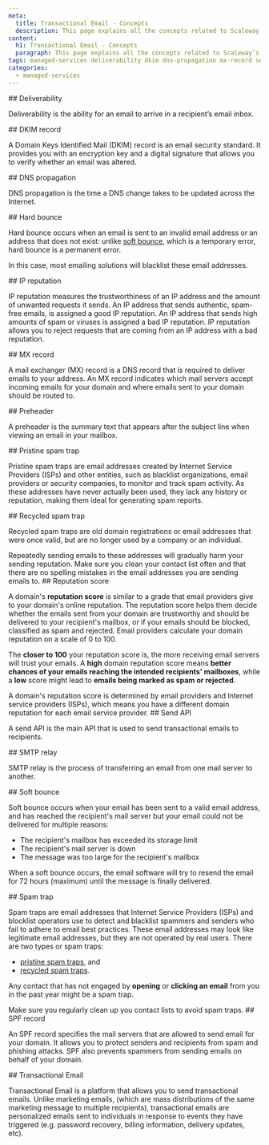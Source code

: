 ```yaml
---
meta:
  title: Transactional Email - Concepts
  description: This page explains all the concepts related to Scaleway’s Transactional Email service
content:
  h1: Transactional Email - Concepts
  paragraph: This page explains all the concepts related to Scaleway’s Transactional Email service
tags: managed-services deliverability dkim dns-propagation mx-record send-api smtp transactional spf 
categories:
  - managed-services
---
```


<Concept opened>
## Deliverability

Deliverability is the ability for an email to arrive in a recipient’s email inbox.
</Concept>

<Concept opened>
## DKIM record

A Domain Keys Identified Mail (DKIM) record is an email security standard. It provides you with an encryption key and a digital signature that allows you to verify whether an email was altered.
</Concept>

<Concept>
## DNS propagation

DNS propagation is the time a DNS change takes to be updated across the Internet.
</Concept>

<Concept>
## Hard bounce

Hard bounce occurs when an email is sent to an invalid email address or an address that does not exist: unlike [soft bounce](#soft-bounce), which is a temporary error, hard bounce is a permanent error.

In this case, most emailing solutions will blacklist these email addresses.
</Concept>

<Concept>
## IP reputation

IP reputation measures the trustworthiness of an IP address and the amount of unwanted requests it sends. An IP address that sends authentic, spam-free emails, is assigned a good IP reputation. An IP address that sends high amounts of spam or viruses is assigned a bad IP reputation. IP reputation allows you to reject requests that are coming from an IP address with a bad reputation.
</Concept>

<Concept>
## MX record

A mail exchanger (MX) record is a DNS record that is required to deliver emails to your address. An MX record indicates which mail servers accept incoming emails for your domain and where emails sent to your domain should be routed to.
</Concept>

<Concept>
## Preheader

A preheader is the summary text that appears after the subject line when viewing an email in your mailbox.
</Concept>

<Concept>
## Pristine spam trap

Pristine spam traps are email addresses created by Internet Service Providers (ISPs) and other entities, such as blacklist organizations, email providers or security companies, to monitor and track spam activity. As these addresses have never actually been used, they lack any history or reputation, making them ideal for generating spam reports.


</Concept>

<Concept>
## Recycled spam trap

Recycled spam traps are old domain registrations or email addresses that were once valid, but are no longer used by a company or an individual.

<Message type="important">
  Repeatedly sending emails to these addresses will gradually harm your sending reputation. Make sure you clean your contact list often and that there are no spelling mistakes in the email addresses you are sending emails to.
</Message>

</Concept>

<Concept>
## Reputation score

A domain's **reputation score** is similar to a grade that email providers give to your domain's online reputation. The reputation score helps them decide whether the emails sent from your domain are trustworthy and should be delivered to your recipient's mailbox, or if your emails should be blocked, classified as spam and rejected. Email providers calculate your domain reputation on a scale of 0 to 100. 

The **closer to 100** your reputation score is, the more receiving email servers will trust your emails. A **high** domain reputation score means **better chances of your emails reaching the intended recipients' mailboxes**, while a **low** score might lead to **emails being marked as spam or rejected**.

<Message type="note">
A domain's reputation score is determined by email providers and Internet service providers (ISPs), which means you have a different domain reputation for each email service provider.
</Message>

</Concept>

<Concept>
## Send API

A send API is the main API that is used to send transactional emails to recipients.
</Concept>

<Concept>
## SMTP relay

SMTP relay is the process of transferring an email from one mail server to another.
</Concept>

<Concept>
## Soft bounce

Soft bounce occurs when your email has been sent to a valid email address, and has reached the recipient's mail server but your email could not be delivered for multiple reasons:

- The recipient's mailbox has exceeded its storage limit
- The recipient's mail server is down
- The message was too large for the recipient's mailbox

When a soft bounce occurs, the email software will try to resend the email for 72 hours (maximum) until the message is finally delivered.

</Concept>

<Concept>
## Spam trap

Spam traps are email addresses that Internet Service Providers (ISPs) and blocklist operators use to detect and blacklist spammers and senders who fail to adhere to email best practices. These email addresses may look like legitimate email addresses, but they are not operated by real users. 
There are two types or spam traps:
- [pristine spam traps](#pristine-spam-trap), and
- [recycled spam traps](#recycled-spam-trap).

Any contact that has not engaged by **opening** or **clicking an email** from you in the past year might be a spam trap.

<Message type="tip">
  Make sure you regularly clean up you contact lists to avoid spam traps.
</Message>

</Concept>

<Concept>
## SPF record

An SPF record specifies the mail servers that are allowed to send email for your domain. It allows you to protect senders and recipients from spam and phishing attacks. SPF also prevents spammers from sending emails on behalf of your domain.
</Concept>


<Concept>
## Transactional Email

Transactional Email is a platform that allows you to send transactional emails. Unlike marketing emails, (which are mass distributions of the same marketing message to multiple recipients), transactional emails are personalized emails sent to individuals in response to events they have triggered (e.g. password recovery, billing information, delivery updates, etc).
</Concept>
